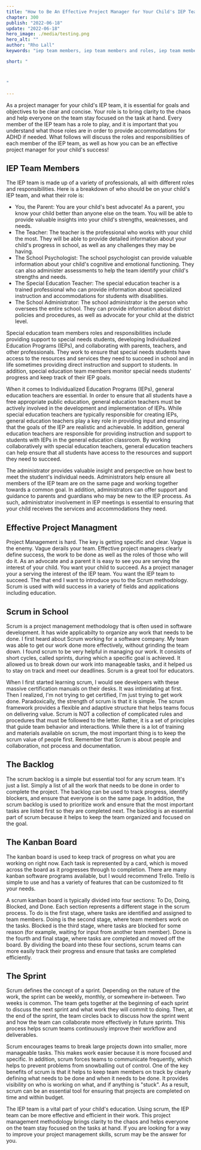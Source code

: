 ```yaml
---
title: "How to Be An Effective Project Manager for Your Child's IEP Team"
chapter: 300
publish: "2022-06-18"
update: "2022-06-18"
hero_image: ./media/testing.png 
hero_alt: ""
author: "Rho Lall"
keywords: "iep team members, iep team members and roles, iep team members roles and responsibilities, accomodations for adhd, scrum in schools, accomodations for students with adhd, accommodations for adhd elementary students"

short: "



"

---
```


As a project manager for your child's IEP team, it is essential for goals and objectives to be clear and concise. Your role is to bring clarity to the chaos and help everyone on the team stay focused on the task at hand. Every member of the IEP team has a role to play, and it is important that you understand what those roles are in order to provide accommodations for ADHD if needed. What follows will discuss the roles and responsibilities of each member of the IEP team, as well as how you can be an effective project manager for your child's success!

## IEP Team Members

The IEP team is made up of a variety of professionals, all with different roles and responsibilities. Here is a breakdown of who should be on your child's IEP team, and what their role is:
- You, the Parent: You are your child's best advocate! As a parent, you know your child better than anyone else on the team. You will be able to provide valuable insights into your child's strengths, weaknesses, and needs.
- The Teacher: The teacher is the professional who works with your child the most. They will be able to provide detailed information about your child's progress in school, as well as any challenges they may be having.
- The School Psychologist: The school psychologist can provide valuable information about your child's cognitive and emotional functioning. They can also administer assessments to help the team identify your child's strengths and needs.
- The Special Education Teacher: The special education teacher is a trained professional who can provide information about specialized instruction and accommodations for students with disabilities.
- The School Administrator: The school administrator is the person who oversees the entire school. They can provide information about district policies and procedures, as well as advocate for your child at the district level.

Special education team members roles and responsibilities include providing support to special needs students, developing Individualized Education Programs (IEPs), and collaborating with parents, teachers, and other professionals. They work to ensure that special needs students have access to the resources and services they need to succeed in school and in life sometimes providing direct instruction and support to students. In addition, special education team members monitor special needs students' progress and keep track of their IEP goals.

When it comes to Individualized Education Programs (IEPs), general education teachers are essential. In order to ensure that all students have a free appropriate public education, general education teachers must be actively involved in the development and implementation of IEPs. While special education teachers are typically responsible for creating IEPs, general education teachers play a key role in providing input and ensuring that the goals of the IEP are realistic and achievable. In addition, general education teachers are responsible for providing instruction and support to students with IEPs in the general education classroom. By working collaboratively with special education teachers, general education teachers can help ensure that all students have access to the resources and support they need to succeed.

The administrator provides valuable insight and perspective on how best to meet the student's individual needs. Administrators help ensure all members of the IEP team are on the same page and working together towards a common goal. In addition, administrators can offer support and guidance to parents and guardians who may be new to the IEP process. As such, administrator involvement in IEP meetings is essential to ensuring that your child receives the services and accommodations they need.

## Effective Project Managment

Project Management is hard. The key is getting specific and clear. Vague is the enemy. Vague derails your team. Effective project managers clearly define success, the work to be done as well as the roles of those who will do it. As an advocate and a parent it is easy to see you are serving the interest of your child. You want your child to succeed. As a project manager your a serving the interest of the IEP team. You want the IEP team to succeed. The that end I want to introduce you to the Scrum methodology. Scrum is used with wild success in a variety of fields and applications including education.

## Scrum in School

Scrum is a project management methodology that is often used in software development. It has wide applicabilty to organize any work that needs to be done. I first heard about Scrum working for a software company. My team was able to get our work done more effectively, without grinding the team down. I found scrum to be very helpful in managing our work.   It consists of short cycles, called sprints, during which a specific goal is achieved. It allowed us to break down our work into manageable tasks, and it helped us to stay on track and meet our deadlines. Scrum is a great tool for educators.

When I first started learning scrum, I would see developers with these massive certification manuals on their desks. It was intimidating at first. Then I realized, I'm not trying to get certified, I'm just trying to get work done. Paradoxically, the strength of scrum is that it is simple. The scrum framework provides a flexible and adaptive structure that helps teams focus on delivering value. Scrum is NOT a collection of complicated rules and procedures that must be followed to the letter. Rather, it is a set of principles that guide team behavior and interactions. While there is a lot of training and materials available on scrum, the most important thing is to keep the scrum value of people first. Remember that Scrum is about people and collaboration, not process and documentation.

## The Backlog

The scrum backlog is a simple but essential tool for any scrum team. It's just a list. Simply a list of all the work that needs to be done in order to complete the project. The backlog can be used to track progress, identify blockers, and ensure that everyone is on the same page. In addition, the scrum backlog is used to prioritize work and ensure that the most important tasks are listed first so they are completed next. The backlog is an essential part of scrum because it helps to keep the team organized and focused on the goal.

## The Kanban Board

The kanban board is used to keep track of progress on what you are working on right now. Each task is represented by a card, which is moved across the board as it progresses through to completion. There are many kanban software programs available, but I would recommend Trello. Trello is simple to use and has a variety of features that can be customized to fit your needs.

A scrum kanban board is typically divided into four sections: To Do, Doing, Blocked, and Done. Each section represents a different stage in the scrum process. To do is the first stage, where tasks are identified and assigned to team members. Doing is the second stage, where team members work on the tasks. Blocked is the third stage, where tasks are blocked for some reason (for example, waiting for input from another team member). Done is the fourth and final stage, where tasks are completed and moved off the board. By dividing the board into these four sections, scrum teams can more easily track their progress and ensure that tasks are completed efficiently.

## The Sprint

Scrum defines the concept of a sprint. Depending on the nature of the work, the sprint can be weekly, monthly, or somewhere in-between. Two weeks is common. The team gets together at the beginning of each sprint to discuss the next sprint and what work they will commit to doing. Then, at the end of the sprint, the team circles back to discuss how the sprint went and how the team can collaborate more effectively in future sprints. This process helps scrum teams continuously improve their workflow and deliverables.

Scrum encourages teams to break large projects down into smaller, more manageable tasks. This makes work easier because it is more focused and specific. In addition, scrum forces teams to communicate frequently, which helps to prevent problems from snowballing out of control. One of the key benefits of scrum is that it helps to keep team members on track by clearly defining what needs to be done and when it needs to be done. It provides visibility on who is working on what, and if anything is "stuck". As a result, scrum can be an essential tool for ensuring that projects are completed on time and within budget.

The IEP team is a vital part of your child's education. Using scrum, the IEP team can be more effective and efficient in their work. This project management methodology brings clarity to the chaos and helps everyone on the team stay focused on the tasks at hand. If you are looking for a way to improve your project management skills, scrum may be the answer for you.
